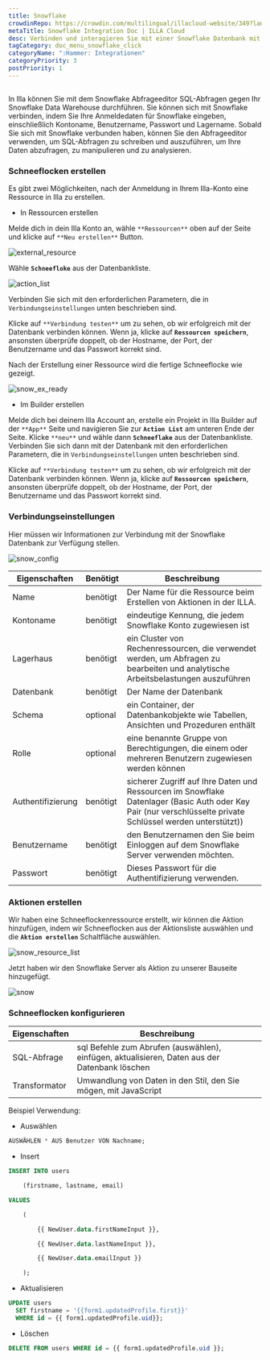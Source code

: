 ```yaml
---
title: Snowflake
crowdinRepo: https://crowdin.com/multilingual/illacloud-website/349?languages=de&filter=basic&value=0
metaTitle: Snowflake Integration Doc | ILLA Cloud
desc: Verbinden und interagieren Sie mit einer Snowflake Datenbank mit ILLA Cloud. Apps erstellen, die Daten abfragen, bearbeiten und visualisieren können. Automatisieren und optimieren Sie Datenworkflows.
tagCategory: doc_menu_snowflake_click
categoryName: ":Hammer: Integrationen"
categoryPriority: 3
postPriority: 1
---
```


## <h2 hidden>Was ist Snowflake?</h2>

In Illa können Sie mit dem Snowflake Abfrageeditor SQL-Abfragen gegen Ihr Snowflake Data Warehouse durchführen. Sie können sich mit Snowflake verbinden, indem Sie Ihre Anmeldedaten für Snowflake eingeben, einschließlich Kontoname, Benutzername, Passwort und Lagername. Sobald Sie sich mit Snowflake verbunden haben, können Sie den Abfrageeditor verwenden, um SQL-Abfragen zu schreiben und auszuführen, um Ihre Daten abzufragen, zu manipulieren und zu analysieren.

### Schneeflocken erstellen

Es gibt zwei Möglichkeiten, nach der Anmeldung in Ihrem Illa-Konto eine Ressource in Illa zu erstellen.

-   In Ressourcen erstellen

Melde dich in dein Illa Konto an, wähle `**Ressourcen**` oben auf der Seite und klicke auf `**Neu erstellen**` Button.

![external_resource](https://cdn.illacloud.com/official-website/img/docs/external_resource.png)

Wähle **`Schneefloke`** aus der Datenbankliste.

![action_list](https://cdn.illacloud.com/official-website/img/docs/action_list.png)

Verbinden Sie sich mit den erforderlichen Parametern, die in `Verbindungseinstellungen` unten beschrieben sind.

Klicke auf `**Verbindung testen**` um zu sehen, ob wir erfolgreich mit der Datenbank verbinden können. Wenn ja, klicke auf **`Ressourcen speichern`**, ansonsten überprüfe doppelt, ob der Hostname, der Port, der Benutzername und das Passwort korrekt sind.

Nach der Erstellung einer Ressource wird die fertige Schneeflocke wie gezeigt.

![snow_ex_ready](https://cdn.illacloud.com/official-website/img/docs/snow_ex_Ready.png)

-   Im Builder erstellen

Melde dich bei deinem Illa Account an, erstelle ein Projekt in Illa Builder auf der `**App**` Seite und navigieren Sie zur **`Action List`** am unteren Ende der Seite. Klicke `**neu**` und wähle dann **`Schneeflake`** aus der Datenbankliste. Verbinden Sie sich dann mit der Datenbank mit den erforderlichen Parametern, die in `Verbindungseinstellungen` unten beschrieben sind.

Klicke auf `**Verbindung testen**` um zu sehen, ob wir erfolgreich mit der Datenbank verbinden können. Wenn ja, klicke auf **`Ressourcen speichern`**, ansonsten überprüfe doppelt, ob der Hostname, der Port, der Benutzername und das Passwort korrekt sind.

### Verbindungseinstellungen

Hier müssen wir Informationen zur Verbindung mit der Snowflake Datenbank zur Verfügung stellen.

![snow_config](https://cdn.illacloud.com/official-website/img/docs/snow_config.png)

| Eigenschaften      | Benötigt | Beschreibung                                                                                                                                                                      |
| ------------------ | -------- | --------------------------------------------------------------------------------------------------------------------------------------------------------------------------------- |
| Name               | benötigt | Der Name für die Ressource beim Erstellen von Aktionen in der ILLA.                                                                                                               |
| Kontoname          | benötigt | eindeutige Kennung, die jedem Snowflake Konto zugewiesen ist                                                                                                                      |
| Lagerhaus          | benötigt | ein Cluster von Rechenressourcen, die verwendet werden, um Abfragen zu bearbeiten und analytische Arbeitsbelastungen auszuführen                                                  |
| Datenbank          | benötigt | Der Name der Datenbank                                                                                                                                                            |
| Schema             | optional | ein Container, der Datenbankobjekte wie Tabellen, Ansichten und Prozeduren enthält                                                                                                |
| Rolle              | optional | eine benannte Gruppe von Berechtigungen, die einem oder mehreren Benutzern zugewiesen werden können                                                                               |
| Authentifizierung  | benötigt | sicherer Zugriff auf Ihre Daten und Ressourcen im Snowflake Datenlager (Basic Auth oder Key Pair (nur verschlüsselte private Schlüssel werden unterstützt))                       |
| Benutzername       | benötigt | den Benutzernamen den Sie beim Einloggen auf dem Snowflake Server verwenden möchten.                                                                                              |
| Passwort           | benötigt | Dieses Passwort für die Authentifizierung verwenden.                                                                                                                              |

### Aktionen erstellen

Wir haben eine Schneeflockenressource erstellt, wir können die Aktion hinzufügen, indem wir Schneeflocken aus der Aktionsliste auswählen und die **`Aktion erstellen`** Schaltfläche auswählen.

![snow_resource_list](https://cdn.illacloud.com/official-website/img/docs/snow_resource_list.png)

Jetzt haben wir den Snowflake Server als Aktion zu unserer Bauseite hinzugefügt.

![snow](https://cdn.illacloud.com/official-website/img/docs/snow.png)

### Schneeflocken konfigurieren

| Eigenschaften  | Beschreibung                                                                                  |
| -------------- | --------------------------------------------------------------------------------------------- |
| SQL-Abfrage    | sql Befehle zum Abrufen (auswählen), einfügen, aktualisieren, Daten aus der Datenbank löschen |
| Transformator  | Umwandlung von Daten in den Stil, den Sie mögen, mit JavaScript                               |

Beispiel Verwendung:

-   Auswählen

```sql
AUSWÄHLEN * AUS Benutzer VON Nachname;
```

-   Insert

```sql
INSERT INTO users

	(firstname, lastname, email)

VALUES

	(

		{{ NewUser.data.firstNameInput }},

		{{ NewUser.data.lastNameInput }},

		{{ NewUser.data.emailInput }}

	);
```

-   Aktualisieren

```sql
UPDATE users
  SET firstname = '{{form1.updatedProfile.first}}'
  WHERE id = {{ form1.updatedProfile.uid}};
```

-   Löschen

```sql
DELETE FROM users WHERE id = {{ form1.updatedProfile.uid }};
```
